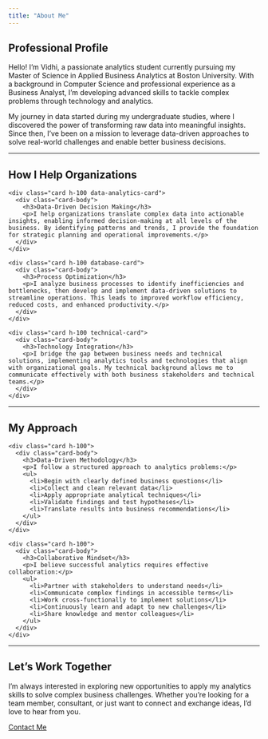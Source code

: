 ```yaml
---
title: "About Me"
---
```


## Professional Profile

Hello! I'm Vidhi, a passionate analytics student currently pursuing my Master of Science in Applied Business Analytics at Boston University. With a background in Computer Science and professional experience as a Business Analyst, I'm developing advanced skills to tackle complex problems through technology and analytics.

My journey in data started during my undergraduate studies, where I discovered the power of transforming raw data into meaningful insights. Since then, I've been on a mission to leverage data-driven approaches to solve real-world challenges and enable better business decisions.

<hr class="section-divider">

## How I Help Organizations

<div class="row">
  <div class="col-md-4 mb-4">
    <div class="card h-100 data-analytics-card">
      <div class="card-body">
        <h3>Data-Driven Decision Making</h3>
        <p>I help organizations translate complex data into actionable insights, enabling informed decision-making at all levels of the business. By identifying patterns and trends, I provide the foundation for strategic planning and operational improvements.</p>
      </div>
    </div>
  </div>
  
  <div class="col-md-4 mb-4">
    <div class="card h-100 database-card">
      <div class="card-body">
        <h3>Process Optimization</h3>
        <p>I analyze business processes to identify inefficiencies and bottlenecks, then develop and implement data-driven solutions to streamline operations. This leads to improved workflow efficiency, reduced costs, and enhanced productivity.</p>
      </div>
    </div>
  </div>
  
  <div class="col-md-4 mb-4">
    <div class="card h-100 technical-card">
      <div class="card-body">
        <h3>Technology Integration</h3>
        <p>I bridge the gap between business needs and technical solutions, implementing analytics tools and technologies that align with organizational goals. My technical background allows me to communicate effectively with both business stakeholders and technical teams.</p>
      </div>
    </div>
  </div>
</div>

<hr class="section-divider">

## My Approach

<div class="row">
  <div class="col-md-6 mb-4">
    <div class="card h-100">
      <div class="card-body">
        <h3>Data-Driven Methodology</h3>
        <p>I follow a structured approach to analytics problems:</p>
        <ul>
          <li>Begin with clearly defined business questions</li>
          <li>Collect and clean relevant data</li>
          <li>Apply appropriate analytical techniques</li>
          <li>Validate findings and test hypotheses</li>
          <li>Translate results into business recommendations</li>
        </ul>
      </div>
    </div>
  </div>
  
  <div class="col-md-6 mb-4">
    <div class="card h-100">
      <div class="card-body">
        <h3>Collaborative Mindset</h3>
        <p>I believe successful analytics requires effective collaboration:</p>
        <ul>
          <li>Partner with stakeholders to understand needs</li>
          <li>Communicate complex findings in accessible terms</li>
          <li>Work cross-functionally to implement solutions</li>
          <li>Continuously learn and adapt to new challenges</li>
          <li>Share knowledge and mentor colleagues</li>
        </ul>
      </div>
    </div>
  </div>
</div>

<hr class="section-divider">

<div class="text-center">
  <h2>Let's Work Together</h2>
  <p>I'm always interested in exploring new opportunities to apply my analytics skills to solve complex business challenges. Whether you're looking for a team member, consultant, or just want to connect and exchange ideas, I'd love to hear from you.</p>
  <a href="contact.qmd" class="btn btn-primary mt-3">Contact Me</a>
</div>